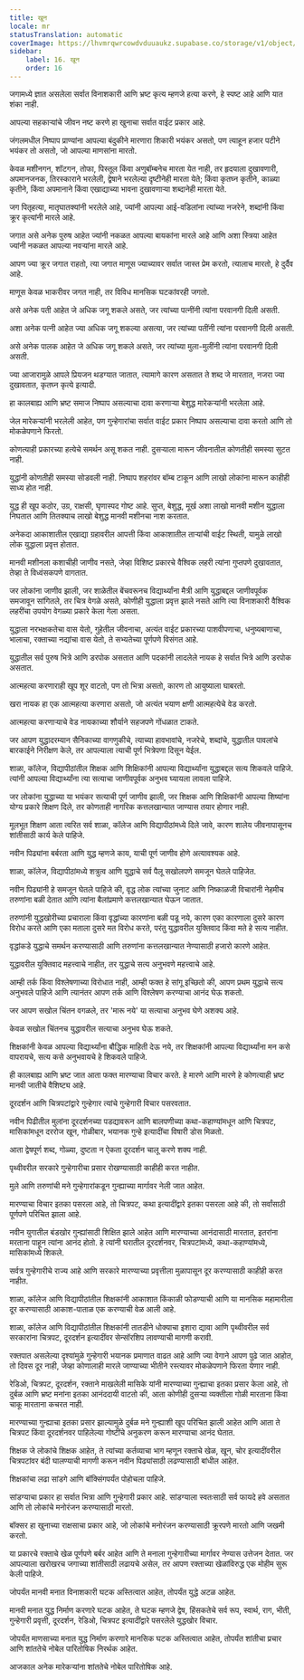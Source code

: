```yaml
---
title: खून
locale: mr
statusTranslation: automatic
coverImage: https://lhvmrqwrcowdvduuaukz.supabase.co/storage/v1/object/public/strapi-uploads/small_cover-educacion-fundamental.webp-2d51a7828a2b1309555be27f7e2a61a0.webp
sidebar:
    label: 16. खून
    order: 16
---
```

जगामध्ये ज्ञात असलेला सर्वात विनाशकारी आणि भ्रष्ट कृत्य म्हणजे हत्या करणे, हे स्पष्ट आहे आणि यात शंका नाही.

आपल्या सहकार्‍यांचे जीवन नष्ट करणे हा खुनाचा सर्वात वाईट प्रकार आहे.

जंगलमधील निष्पाप प्राण्यांना आपल्या बंदुकीने मारणारा शिकारी भयंकर असतो, पण त्याहून हजार पटीने भयंकर तो असतो, जो आपल्या माणसांना मारतो.

केवळ मशीनगन, शॉटगन, तोफा, पिस्तूल किंवा अणुबॉम्बनेच मारता येत नाही, तर हृदयाला दुखावणारी, अपमानजनक, तिरस्काराने भरलेली, द्वेषाने भरलेल्या दृष्टीनेही मारता येते; किंवा कृतघ्न कृतीने, काळ्या कृतीने, किंवा अपमानाने किंवा एखाद्याच्या भावना दुखावणाऱ्या शब्दानेही मारता येते.

जग पितृहत्या, मातृघातक्यांनी भरलेले आहे, ज्यांनी आपल्या आई-वडिलांना त्यांच्या नजरेने, शब्दांनी किंवा क्रूर कृत्यांनी मारले आहे.

जगात असे अनेक पुरुष आहेत ज्यांनी नकळत आपल्या बायकांना मारले आहे आणि अशा स्त्रिया आहेत ज्यांनी नकळत आपल्या नवऱ्यांना मारले आहे.

आपण ज्या क्रूर जगात राहतो, त्या जगात माणूस ज्याच्यावर सर्वात जास्त प्रेम करतो, त्यालाच मारतो, हे दुर्दैव आहे.

माणूस केवळ भाकरीवर जगत नाही, तर विविध मानसिक घटकांवरही जगतो.

असे अनेक पती आहेत जे अधिक जगू शकले असते, जर त्यांच्या पत्नींनी त्यांना परवानगी दिली असती.

अशा अनेक पत्नी आहेत ज्या अधिक जगू शकल्या असत्या, जर त्यांच्या पतींनी त्यांना परवानगी दिली असती.

असे अनेक पालक आहेत जे अधिक जगू शकले असते, जर त्यांच्या मुला-मुलींनी त्यांना परवानगी दिली असती.

ज्या आजारामुळे आपले प्रियजन थडग्यात जातात, त्यामागे कारण असतात ते शब्द जे मारतात, नजरा ज्या दुखावतात, कृतघ्न कृत्ये इत्यादी.

हा कालबाह्य आणि भ्रष्ट समाज निष्पाप असल्याचा दावा करणाऱ्या बेशुद्ध मारेकऱ्यांनी भरलेला आहे.

जेल मारेकऱ्यांनी भरलेली आहेत, पण गुन्हेगारांचा सर्वात वाईट प्रकार निष्पाप असल्याचा दावा करतो आणि तो मोकळेपणाने फिरतो.

कोणत्याही प्रकारच्या हत्येचे समर्थन असू शकत नाही. दुसऱ्याला मारून जीवनातील कोणतीही समस्या सुटत नाही.

युद्धांनी कोणतीही समस्या सोडवली नाही. निष्पाप शहरांवर बॉम्ब टाकून आणि लाखो लोकांना मारून काहीही साध्य होत नाही.

युद्ध ही खूप कठोर, उग्र, राक्षसी, घृणास्पद गोष्ट आहे. सुप्त, बेशुद्ध, मूर्ख अशा लाखो मानवी मशीन युद्धाला निघतात आणि तितक्याच लाखो बेशुद्ध मानवी मशीनचा नाश करतात.

अनेकदा आकाशातील एखाद्या ग्रहावरील आपत्ती किंवा आकाशातील ताऱ्यांची वाईट स्थिती, यामुळे लाखो लोक युद्धाला प्रवृत्त होतात.

मानवी मशीनला कशाचीही जाणीव नसते, जेव्हा विशिष्ट प्रकारचे वैश्विक लहरी त्यांना गुप्तपणे दुखावतात, तेव्हा ते विध्वंसकपणे वागतात.

जर लोकांना जाणीव झाली, जर शाळेतील बेंचवरूनच विद्यार्थ्यांना मैत्री आणि युद्धाबद्दल जाणीवपूर्वक समजावून सांगितले, तर चित्र वेगळे असते, कोणीही युद्धाला प्रवृत्त झाले नसते आणि त्या विनाशकारी वैश्विक लहरींचा उपयोग वेगळ्या प्रकारे केला गेला असता.

युद्धाला नरभक्षकतेचा वास येतो, गुहेतील जीवनाचा, अत्यंत वाईट प्रकारच्या पाशवीपणाचा, धनुष्यबाणाचा, भालाचा, रक्ताच्या नद्यांचा वास येतो, ते सभ्यतेच्या पूर्णपणे विसंगत आहे.

युद्धातील सर्व पुरुष भित्रे आणि डरपोक असतात आणि पदकांनी लादलेले नायक हे सर्वात भित्रे आणि डरपोक असतात.

आत्महत्या करणाराही खूप शूर वाटतो, पण तो भित्रा असतो, कारण तो आयुष्याला घाबरतो.

खरा नायक हा एक आत्महत्या करणारा असतो, जो अत्यंत भयाण क्षणी आत्महत्येचे वेड करतो.

आत्महत्या करणाऱ्याचे वेड नायकाच्या शौर्याने सहजपणे गोंधळात टाकते.

जर आपण युद्धादरम्यान सैनिकाच्या वागणुकीचे, त्याच्या हावभावांचे, नजरेचे, शब्दांचे, युद्धातील पावलांचे बारकाईने निरीक्षण केले, तर आपल्याला त्याची पूर्ण भित्रेपणा दिसून येईल.

शाळा, कॉलेज, विद्यापीठांतील शिक्षक आणि शिक्षिकांनी आपल्या विद्यार्थ्यांना युद्धाबद्दल सत्य शिकवले पाहिजे. त्यांनी आपल्या विद्यार्थ्यांना त्या सत्याचा जाणीवपूर्वक अनुभव घ्यायला लावला पाहिजे.

जर लोकांना युद्धाच्या या भयंकर सत्याची पूर्ण जाणीव झाली, जर शिक्षक आणि शिक्षिकांनी आपल्या शिष्यांना योग्य प्रकारे शिक्षण दिले, तर कोणताही नागरिक कत्तलखान्यात जाण्यास तयार होणार नाही.

मूलभूत शिक्षण आता त्वरित सर्व शाळा, कॉलेज आणि विद्यापीठांमध्ये दिले जावे, कारण शालेय जीवनापासूनच शांतीसाठी कार्य केले पाहिजे.

नवीन पिढ्यांना बर्बरता आणि युद्ध म्हणजे काय, याची पूर्ण जाणीव होणे अत्यावश्यक आहे.

शाळा, कॉलेज, विद्यापीठांमध्ये शत्रुत्व आणि युद्धाचे सर्व पैलू सखोलपणे समजून घेतले पाहिजेत.

नवीन पिढ्यांनी हे समजून घेतले पाहिजे की, वृद्ध लोक त्यांच्या जुनाट आणि निष्काळजी विचारांनी नेहमीच तरुणांना बळी देतात आणि त्यांना बैलांप्रमाणे कत्तलखान्यात घेऊन जातात.

तरुणांनी युद्धखोरीच्या प्रचाराला किंवा वृद्धांच्या कारणांना बळी पडू नये, कारण एका कारणाला दुसरे कारण विरोध करते आणि एका मताला दुसरे मत विरोध करते, परंतु युद्धावरील युक्तिवाद किंवा मते हे सत्य नाहीत.

वृद्धांकडे युद्धाचे समर्थन करण्यासाठी आणि तरुणांना कत्तलखान्यात नेण्यासाठी हजारो कारणे आहेत.

युद्धावरील युक्तिवाद महत्त्वाचे नाहीत, तर युद्धाचे सत्य अनुभवणे महत्त्वाचे आहे.

आम्ही तर्क किंवा विश्लेषणाच्या विरोधात नाही, आम्ही फक्त हे सांगू इच्छितो की, आपण प्रथम युद्धाचे सत्य अनुभवले पाहिजे आणि त्यानंतर आपण तर्क आणि विश्लेषण करण्याचा आनंद घेऊ शकतो.

जर आपण सखोल चिंतन वगळले, तर 'मारू नये' या सत्याचा अनुभव घेणे अशक्य आहे.

केवळ सखोल चिंतनच युद्धावरील सत्याचा अनुभव घेऊ शकते.

शिक्षकांनी केवळ आपल्या विद्यार्थ्यांना बौद्धिक माहिती देऊ नये, तर शिक्षकांनी आपल्या विद्यार्थ्यांना मन कसे वापरायचे, सत्य कसे अनुभवायचे हे शिकवले पाहिजे.

ही कालबाह्य आणि भ्रष्ट जात आता फक्त मारण्याचा विचार करते. हे मारणे आणि मारणे हे कोणत्याही भ्रष्ट मानवी जातीचे वैशिष्ट्य आहे.

दूरदर्शन आणि चित्रपटांद्वारे गुन्हेगार त्यांचे गुन्हेगारी विचार पसरवतात.

नवीन पिढीतील मुलांना दूरदर्शनच्या पडद्यावरून आणि बालपणीच्या कथा-कहाण्यांमधून आणि चित्रपट, मासिकांमधून दररोज खून, गोळीबार, भयानक गुन्हे इत्यादींचा विषारी डोस मिळतो.

आता द्वेषपूर्ण शब्द, गोळ्या, दुष्टता न ऐकता दूरदर्शन चालू करणे शक्य नाही.

पृथ्वीवरील सरकारे गुन्हेगारीचा प्रसार रोखण्यासाठी काहीही करत नाहीत.

मुले आणि तरुणांची मने गुन्हेगारांकडून गुन्ह्याच्या मार्गावर नेली जात आहेत.

मारण्याचा विचार इतका पसरला आहे, तो चित्रपट, कथा इत्यादींद्वारे इतका पसरला आहे की, तो सर्वांसाठी पूर्णपणे परिचित झाला आहे.

नवीन युगातील बंडखोर गुन्ह्यांसाठी शिक्षित झाले आहेत आणि मारण्याच्या आनंदासाठी मारतात, इतरांना मरताना पाहून त्यांना आनंद होतो. हे त्यांनी घरातील दूरदर्शनवर, चित्रपटांमध्ये, कथा-कहाण्यांमध्ये, मासिकांमध्ये शिकले.

सर्वत्र गुन्हेगारीचे राज्य आहे आणि सरकारे मारण्याच्या प्रवृत्तीला मुळापासून दूर करण्यासाठी काहीही करत नाहीत.

शाळा, कॉलेज आणि विद्यापीठांतील शिक्षकांनी आकाशात किंकाळी फोडण्याची आणि या मानसिक महामारीला दूर करण्यासाठी आकाश-पाताळ एक करण्याची वेळ आली आहे.

शाळा, कॉलेज आणि विद्यापीठांतील शिक्षकांनी तातडीने धोक्याचा इशारा द्यावा आणि पृथ्वीवरील सर्व सरकारांना चित्रपट, दूरदर्शन इत्यादींवर सेन्सॉरशिप लावण्याची मागणी करावी.

रक्तपात असलेल्या दृश्यांमुळे गुन्हेगारी भयानक प्रमाणात वाढत आहे आणि ज्या वेगाने आपण पुढे जात आहोत, तो दिवस दूर नाही, जेव्हा कोणालाही मारले जाण्याच्या भीतीने रस्त्यावर मोकळेपणाने फिरता येणार नाही.

रेडिओ, चित्रपट, दूरदर्शन, रक्ताने माखलेली मासिके यांनी मारण्याच्या गुन्ह्याचा इतका प्रसार केला आहे, तो दुर्बळ आणि भ्रष्ट मनांना इतका आनंददायी वाटतो की, आता कोणीही दुसऱ्या व्यक्तीला गोळी मारताना किंवा चाकू मारताना कचरत नाही.

मारण्याच्या गुन्ह्याचा इतका प्रसार झाल्यामुळे दुर्बळ मने गुन्ह्याशी खूप परिचित झाली आहेत आणि आता ते चित्रपट किंवा दूरदर्शनवर पाहिलेल्या गोष्टींचे अनुकरण करून मारण्याचा आनंद घेतात.

शिक्षक जे लोकांचे शिक्षक आहेत, ते त्यांच्या कर्तव्याचा भाग म्हणून रक्ताचे खेळ, खून, चोर इत्यादींवरील चित्रपटांवर बंदी घालण्याची मागणी करून नवीन पिढ्यांसाठी लढण्यासाठी बांधील आहेत.

शिक्षकांचा लढा सांडगे आणि बॉक्सिंगपर्यंत पोहोचला पाहिजे.

सांडग्याचा प्रकार हा सर्वात भित्रा आणि गुन्हेगारी प्रकार आहे. सांडग्याला स्वतःसाठी सर्व फायदे हवे असतात आणि तो लोकांचे मनोरंजन करण्यासाठी मारतो.

बॉक्सर हा खुनाच्या राक्षसाचा प्रकार आहे, जो लोकांचे मनोरंजन करण्यासाठी क्रूरपणे मारतो आणि जखमी करतो.

या प्रकारचे रक्ताचे खेळ पूर्णपणे बर्बर आहेत आणि ते मनाला गुन्हेगारीच्या मार्गावर नेण्यास उत्तेजन देतात. जर आपल्याला खरोखरच जगाच्या शांतीसाठी लढायचे असेल, तर आपण रक्ताच्या खेळांविरुद्ध एक मोहीम सुरू केली पाहिजे.

जोपर्यंत मानवी मनात विनाशकारी घटक अस्तित्वात आहेत, तोपर्यंत युद्धे अटळ आहेत.

मानवी मनात युद्ध निर्माण करणारे घटक आहेत, ते घटक म्हणजे द्वेष, हिंसकतेचे सर्व रूप, स्वार्थ, राग, भीती, गुन्हेगारी प्रवृत्ती, दूरदर्शन, रेडिओ, चित्रपट इत्यादींद्वारे पसरलेले युद्धखोर विचार.

जोपर्यंत माणसाच्या मनात युद्ध निर्माण करणारे मानसिक घटक अस्तित्वात आहेत, तोपर्यंत शांतीचा प्रचार आणि शांततेचे नोबेल पारितोषिक निरर्थक आहेत.

आजकाल अनेक मारेकऱ्यांना शांततेचे नोबेल पारितोषिक आहे.

